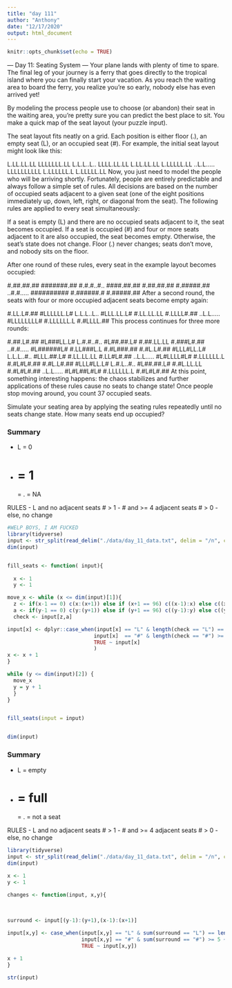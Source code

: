 ```yaml
---
title: "day 111"
author: "Anthony"
date: "12/17/2020"
output: html_document
---
```


```r
knitr::opts_chunk$set(echo = TRUE)
```


--- Day 11: Seating System ---
Your plane lands with plenty of time to spare. The final leg of your journey is a ferry that goes directly to the tropical island where you can finally start your vacation. As you reach the waiting area to board the ferry, you realize you're so early, nobody else has even arrived yet!

By modeling the process people use to choose (or abandon) their seat in the waiting area, you're pretty sure you can predict the best place to sit. You make a quick map of the seat layout (your puzzle input).

The seat layout fits neatly on a grid. Each position is either floor (.), an empty seat (L), or an occupied seat (#). For example, the initial seat layout might look like this:

L.LL.LL.LL
LLLLLLL.LL
L.L.L..L..
LLLL.LL.LL
L.LL.LL.LL
L.LLLLL.LL
..L.L.....
LLLLLLLLLL
L.LLLLLL.L
L.LLLLL.LL
Now, you just need to model the people who will be arriving shortly. Fortunately, people are entirely predictable and always follow a simple set of rules. All decisions are based on the number of occupied seats adjacent to a given seat (one of the eight positions immediately up, down, left, right, or diagonal from the seat). The following rules are applied to every seat simultaneously:

If a seat is empty (L) and there are no occupied seats adjacent to it, the seat becomes occupied.
If a seat is occupied (#) and four or more seats adjacent to it are also occupied, the seat becomes empty.
Otherwise, the seat's state does not change.
Floor (.) never changes; seats don't move, and nobody sits on the floor.

After one round of these rules, every seat in the example layout becomes occupied:

#.##.##.##
#######.##
#.#.#..#..
####.##.##
#.##.##.##
#.#####.##
..#.#.....
##########
#.######.#
#.#####.##
After a second round, the seats with four or more occupied adjacent seats become empty again:

#.LL.L#.##
#LLLLLL.L#
L.L.L..L..
#LLL.LL.L#
#.LL.LL.LL
#.LLLL#.##
..L.L.....
#LLLLLLLL#
#.LLLLLL.L
#.#LLLL.##
This process continues for three more rounds:

#.##.L#.##
#L###LL.L#
L.#.#..#..
#L##.##.L#
#.##.LL.LL
#.###L#.##
..#.#.....
#L######L#
#.LL###L.L
#.#L###.##
#.#L.L#.##
#LLL#LL.L#
L.L.L..#..
#LLL.##.L#
#.LL.LL.LL
#.LL#L#.##
..L.L.....
#L#LLLL#L#
#.LLLLLL.L
#.#L#L#.##
#.#L.L#.##
#LLL#LL.L#
L.#.L..#..
#L##.##.L#
#.#L.LL.LL
#.#L#L#.##
..L.L.....
#L#L##L#L#
#.LLLLLL.L
#.#L#L#.##
At this point, something interesting happens: the chaos stabilizes and further applications of these rules cause no seats to change state! Once people stop moving around, you count 37 occupied seats.

Simulate your seating area by applying the seating rules repeatedly until no seats change state. How many seats end up occupied?


### Summary

- L = 0
- # = 1
= . = NA

RULES
- L and no adjacent seats # > 1
- # and >= 4 adjacent seats # > 0
- else, no change

```r
#WELP BOYS, I AM FUCKED
library(tidyverse)
input <- str_split(read_delim("./data/day_11_data.txt", delim = "/n", col_names = F)$X1, pattern = "", simplify = TRUE) 
dim(input)


fill_seats <- function( input){
  
  x <- 1
  y <- 1

move_x <- while (x <= dim(input)[1]){
  z <- if(x-1 == 0) c(x:(x+1)) else if (x+1 == 96) c((x-1):x) else c((x-1):(x+1))
  a <- if(y-1 == 0) c(y:(y+1)) else if (y+1 == 96) c((y-1):y) else c((y-1):(y+1))
  check <- input[z,a]

input[x] <- dplyr::case_when(input[x] == "L" & length(check == "L") == length(check) ~ "#",
                            input[x]  == "#" & length(check == "#") >= 5 ~ "L",
                            TRUE ~ input[x] 
                            )
x <- x + 1
} 

while (y <= dim(input)[2]) {
  move_x
  y = y + 1
  }
}


fill_seats(input = input)


dim(input)

```




### Summary

- L = empty
- # = full
= . = not a seat

RULES
- L and no adjacent seats # > 1
- # and >= 4 adjacent seats # > 0
- else, no change


```r
library(tidyverse)
input <- str_split(read_delim("./data/day_11_data.txt", delim = "/n", col_names = F)$X1, pattern = "", simplify = TRUE) 
dim(input)
```

```r


x <- 1
y <- 1

changes <- function(input, x,y){
  
  
  
surround <- input[(y-1):(y+1),(x-1):(x+1)]

input[x,y] <- case_when(input[x,y] == "L" & sum(surround == "L") == length(surround) ~ "#",
                        input[x,y] == "#" & sum(surround == "#") >= 5 ~ "#",
                        TRUE ~ input[x,y])

x + 1
}

str(input)

```

